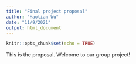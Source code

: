 ```yaml
---
title: "Final project proposal"
author: "Haotian Wu"
date: "11/9/2021"
output: html_document
---
```


```r
knitr::opts_chunk$set(echo = TRUE)
```


This is the proposal. Welcome to our group project!